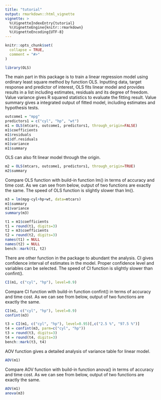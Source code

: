 ```yaml
---
title: "tutorial"
output: rmarkdown::html_vignette
vignette: >
  %\VignetteIndexEntry{tutorial}
  %\VignetteEngine{knitr::rmarkdown}
  %\VignetteEncoding{UTF-8}
---
```


```r
knitr::opts_chunk$set(
  collapse = TRUE,
  comment = "#>"
)
```

```r
library(OLS)
```

The main part in this package is to train a linear regression model using 
ordinary least square method by function OLS. Inputting data, target response 
and predictor of interest, OLS fits linear model and provides results in a list including estimates, residuals and its degree of freedom. Value variance gives 
R squared statistics to evaluate the fitting result. Value summary gives a integrated output of fitted model, including estimates and hypothesis tests.

```r
outcome1 = "mpg"
predictors1 = c("cyl", "hp", "wt")
m1 = OLS(mtcars, outcome1, predictors1, through_origin=FALSE)
m1$coefficients
m1$residuals
m1$df.residuals
m1$variance
m1$summary
```

OLS can also fit linear model through the origin.

```r
m2 = OLS(mtcars, outcome1, predictors1, through_origin=TRUE)
m2$summary
```

Compare OLS function with build-in function lm() in terms of accuracy and time cost. As we can see from below, output of two functions are exactly the same. The speed of OLS function is slightly slower than lm().

```r
m3 = lm(mpg~cyl+hp+wt, data=mtcars)
m1$summary
m1$variance
summary(m3)
```

```r
t1 = m1$coefficients
t1 = round(t1, digits=3)
t2 = m3$coefficients
t2 = round(t2, digits=3)
names(t1) = NULL
names(t2) = NULL
bench::mark(t1, t2)
```

There are other function in the package to abundant the analysis. CI gives confidence interval of estimates in the model. Proper confidence level and variables can be selected. The speed of CI function is slightly slower than confint().

```r
CI(m1, c("cyl", "hp"), level=0.9)
```

Compare CI function with build-in function confint() in terms of accuracy and 
time cost. As we can see from below, output of two functions are exactly the 
same. 

```r
CI(m1, c("cyl", "hp"), level=0.9)
confint(m3)
```

```r
t3 = CI(m1, c("cyl", "hp"), level=0.95)[,c("2.5 %", "97.5 %")]
t4 = confint(m3, parm=c("cyl", "hp"))
t3 = round(t3, digits=3)
t4 = round(t4, digits=3)
bench::mark(t3, t4)
```

AOV function gives a detailed analysis of variance table for linear model.

```r
AOV(m1)
```

Compare AOV function with build-in function anova() in terms of accuracy and 
time cost. As we can see from below, output of two functions are exactly the 
same.

```r
AOV(m1)
anova(m3)
```

